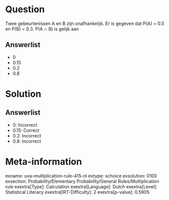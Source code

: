 Question
========

Twee gebeurtenissen A en B zijn onafhankelijk. Er is gegeven dat P(A) =
0.5 en P(B) = 0.3. P(A ∩ B) is gelijk aan

Answerlist
----------

* 0
* 0.15
* 0.2
* 0.8

Solution
========

Answerlist
----------

* 0: Incorrect
* 0.15: Correct
* 0.2: Incorrect
* 0.8: Incorrect

Meta-information
================
exname: uva-multiplication-rule-415-nl
extype: schoice
exsolution: 0100
exsection: Probability/Elementary Probability/General Rules/Multiplication rule
exextra[Type]: Calculation
exextra[Language]: Dutch
exextra[Level]: Statistical Literacy
exextra[IRT-Difficulty]: 2
exextra[p-value]: 0.5905
